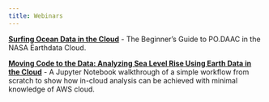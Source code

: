 ```yaml
---
title: Webinars
---
```


[**Surfing Ocean Data in the Cloud**](https://podaac.jpl.nasa.gov/animations/Webinar_Surfing_Ocean_Data_in_the_Cloud_Beginners_Guide_PO.DAAC_NASA_Earthdata_Cloud) - The Beginner's Guide to PO.DAAC in the NASA Earthdata Cloud.

[**Moving Code to the Data: Analyzing Sea Level Rise Using Earth Data in the Cloud**](../external/July_2022_Earthdata_Webinar.ipynb) - A Jupyter Notebook walkthrough of a simple workflow from scratch to show how in-cloud analysis can be achieved with minimal knowledge of AWS cloud.

